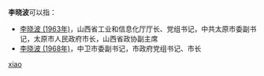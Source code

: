 '''李晓波'''可以指：
* [[李晓波_(1963年)|李晓波 (1963年)]]，山西省工业和信息化厅厅长、党组书记，中共太原市委副书记，太原市人民政府市长，山西省政协副主席
* [[李晓波_(1968年)|李晓波 (1968年)]]，中卫市委副书记，市政府党组书记、市长

{{disambig}}

[[Category:三字李姓人名消歧义|xiao]]